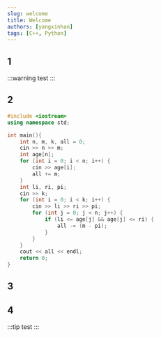 ```yaml
---
slug: welcome
title: Welcome
authors: [yangxinhan]
tags: [C++, Python]
---
```


## 1
:::warning
test
:::

## 2
```cpp
#include <iostream>
using namespace std;

int main(){
    int n, m, k, all = 0;
    cin >> n >> m;
    int age[n];
    for (int i = 0; i < n; i++) {
        cin >> age[i];
        all += m;
    }
    int li, ri, pi;
    cin >> k;
    for (int i = 0; i < k; i++) {
        cin >> li >> ri >> pi;
        for (int j = 0; j < n; j++) {
            if (li <= age[j] && age[j] <= ri) {
                all -= (m - pi);
            }
        }
    }
    cout << all << endl;
    return 0;
}
```

## 3
## 4
:::tip
test
:::
